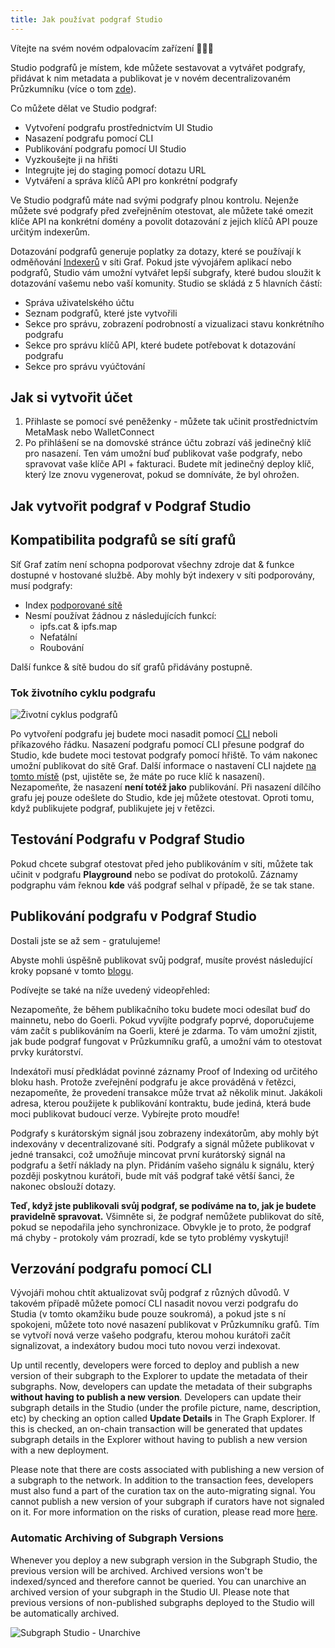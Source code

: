 ```yaml
---
title: Jak používat podgraf Studio
---
```


Vítejte na svém novém odpalovacím zařízení 👩🏽‍🚀

Studio podgrafů je místem, kde můžete sestavovat a vytvářet podgrafy, přidávat k nim metadata a publikovat je v novém decentralizovaném Průzkumníku (více o tom [zde](/network/explorer)).

Co můžete dělat ve Studio podgraf:

- Vytvoření podgrafu prostřednictvím UI Studio
- Nasazení podgrafu pomocí CLI
- Publikování podgrafu pomocí UI Studio
- Vyzkoušejte ji na hřišti
- Integrujte jej do staging pomocí dotazu URL
- Vytváření a správa klíčů API pro konkrétní podgrafy

Ve Studio podgrafů máte nad svými podgrafy plnou kontrolu. Nejenže můžete své podgrafy před zveřejněním otestovat, ale můžete také omezit klíče API na konkrétní domény a povolit dotazování z jejich klíčů API pouze určitým indexerům.

Dotazování podgrafů generuje poplatky za dotazy, které se používají k odměňování [Indexerů](/network/indexing) v síti Graf. Pokud jste vývojářem aplikací nebo podgrafů, Studio vám umožní vytvářet lepší subgrafy, které budou sloužit k dotazování vašemu nebo vaší komunity. Studio se skládá z 5 hlavních částí:

- Správa uživatelského účtu
- Seznam podgrafů, které jste vytvořili
- Sekce pro správu, zobrazení podrobností a vizualizaci stavu konkrétního podgrafu
- Sekce pro správu klíčů API, které budete potřebovat k dotazování podgrafu
- Sekce pro správu vyúčtování

## Jak si vytvořit účet

1. Přihlaste se pomocí své peněženky - můžete tak učinit prostřednictvím MetaMask nebo WalletConnect
1. Po přihlášení se na domovské stránce účtu zobrazí váš jedinečný klíč pro nasazení. Ten vám umožní buď publikovat vaše podgrafy, nebo spravovat vaše klíče API + fakturaci. Budete mít jedinečný deploy klíč, který lze znovu vygenerovat, pokud se domníváte, že byl ohrožen.

## Jak vytvořit podgraf v Podgraf Studio

<VideoEmbed youtube="nGIFuC69bSA" />

## Kompatibilita podgrafů se sítí grafů

Síť Graf zatím není schopna podporovat všechny zdroje dat & funkce dostupné v hostované službě. Aby mohly být indexery v síti podporovány, musí podgrafy:

- Index [podporované sítě](/developing/supported-networks)
- Nesmí používat žádnou z následujících funkcí:
  - ipfs.cat & ipfs.map
  - Nefatální
  - Roubování

Další funkce & sítě budou do síť grafů přidávány postupně.

### Tok životního cyklu podgrafu

![Životní cyklus podgrafů](/img/subgraph-lifecycle.png)

Po vytvoření podgrafu jej budete moci nasadit pomocí [CLI](https://github.com/graphprotocol/graph-cli) neboli příkazového řádku. Nasazení podgrafu pomocí CLI přesune podgraf do Studio, kde budete moci testovat podgrafy pomocí hřiště. To vám nakonec umožní publikovat do sítě Graf. Další informace o nastavení CLI najdete [na tomto místě](/developing/defining-a-subgraph#install-the-graph-cli) (pst, ujistěte se, že máte po ruce klíč k nasazení). Nezapomeňte, že nasazení **není totéž jako** publikování. Při nasazení dílčího grafu jej pouze odešlete do Studio, kde jej můžete otestovat. Oproti tomu, když publikujete podgraf, publikujete jej v řetězci.

## Testování Podgrafu v Podgraf Studio

Pokud chcete subgraf otestovat před jeho publikováním v síti, můžete tak učinit v podgrafu **Playground** nebo se podívat do protokolů. Záznamy podgraphu vám řeknou **kde** váš podgraf selhal v případě, že se tak stane.

## Publikování podgrafu v Podgraf Studio

Dostali jste se až sem - gratulujeme!

Abyste mohli úspěšně publikovat svůj podgraf, musíte provést následující kroky popsané v tomto [blogu](https://thegraph.com/blog/building-with-subgraph-studio).

Podívejte se také na níže uvedený videopřehled:

<VideoEmbed youtube="HfDgC2oNnwo" />

Nezapomeňte, že během publikačního toku budete moci odesílat buď do mainnetu, nebo do Goerli. Pokud vyvíjíte podgrafy poprvé, doporučujeme vám začít s publikováním na Goerli, které je zdarma. To vám umožní zjistit, jak bude podgraf fungovat v Průzkumníku grafů, a umožní vám to otestovat prvky kurátorství.

Indexátoři musí předkládat povinné záznamy Proof of Indexing od určitého bloku hash. Protože zveřejnění podgrafu je akce prováděná v řetězci, nezapomeňte, že provedení transakce může trvat až několik minut. Jakákoli adresa, kterou použijete k publikování kontraktu, bude jediná, která bude moci publikovat budoucí verze. Vybírejte proto moudře!

Podgrafy s kurátorským signál jsou zobrazeny indexátorům, aby mohly být indexovány v decentralizované síti. Podgrafy a signál můžete publikovat v jedné transakci, což umožňuje mincovat první kurátorský signál na podgrafu a šetří náklady na plyn. Přidáním vašeho signálu k signálu, který později poskytnou kurátoři, bude mít váš podgraf také větší šanci, že nakonec obslouží dotazy.

**Teď, když jste publikovali svůj podgraf, se podíváme na to, jak je budete pravidelně spravovat.** Všimněte si, že podgraf nemůžete publikovat do sítě, pokud se nepodařila jeho synchronizace. Obvykle je to proto, že podgraf má chyby - protokoly vám prozradí, kde se tyto problémy vyskytují!

## Verzování podgrafu pomocí CLI

Vývojáři mohou chtít aktualizovat svůj podgraf z různých důvodů. V takovém případě můžete pomocí CLI nasadit novou verzi podgrafu do Studia (v tomto okamžiku bude pouze soukromá), a pokud jste s ní spokojeni, můžete toto nové nasazení publikovat v Průzkumníku grafů. Tím se vytvoří nová verze vašeho podgrafu, kterou mohou kurátoři začít signalizovat, a indexátory budou moci tuto novou verzi indexovat.

Up until recently, developers were forced to deploy and publish a new version of their subgraph to the Explorer to update the metadata of their subgraphs. Now, developers can update the metadata of their subgraphs **without having to publish a new version**. Developers can update their subgraph details in the Studio (under the profile picture, name, description, etc) by checking an option called **Update Details** in The Graph Explorer. If this is checked, an on-chain transaction will be generated that updates subgraph details in the Explorer without having to publish a new version with a new deployment.

Please note that there are costs associated with publishing a new version of a subgraph to the network. In addition to the transaction fees, developers must also fund a part of the curation tax on the auto-migrating signal. You cannot publish a new version of your subgraph if curators have not signaled on it. For more information on the risks of curation, please read more [here](/network/curating).

### Automatic Archiving of Subgraph Versions

Whenever you deploy a new subgraph version in the Subgraph Studio, the previous version will be archived. Archived versions won't be indexed/synced and therefore cannot be queried. You can unarchive an archived version of your subgraph in the Studio UI. Please note that previous versions of non-published subgraphs deployed to the Studio will be automatically archived.

![Subgraph Studio - Unarchive](/img/Unarchive.png)
